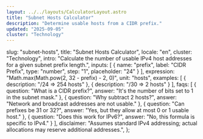 ```yaml
---
layout: ../../layouts/CalculatorLayout.astro
title: "Subnet Hosts Calculator"
description: "Determine usable hosts from a CIDR prefix."
updated: "2025-09-05"
cluster: "Technology"
---
```



  slug: "subnet-hosts",
  title: "Subnet Hosts Calculator",
  locale: "en",
  cluster: "Technology",
  intro: "Calculate the number of usable IPv4 host addresses for a given subnet prefix length.",
  inputs: [
    { name: "prefix", label: "CIDR Prefix", type: "number", step: "1", placeholder: "24" }
  ],
  expression: "Math.max(Math.pow(2, 32 - prefix) - 2, 0)",
  unit: "hosts",
  examples: [
    { description: "/24 ⇒ 254 hosts" },
    { description: "/30 ⇒ 2 hosts" }
  ],
  faqs: [
    { question: "What is a CIDR prefix?", answer: "It's the number of bits set to 1 in the subnet mask." },
    { question: "Why subtract 2 hosts?", answer: "Network and broadcast addresses are not usable." },
    { question: "Can prefixes be 31 or 32?", answer: "Yes, but they allow at most 0 or 1 usable host." },
    { question: "Does this work for IPv6?", answer: "No, this formula is specific to IPv4." }
  ],
  disclaimer: "Assumes standard IPv4 addressing; actual allocations may reserve additional addresses.",
};

<Calculator schema={schema} />

